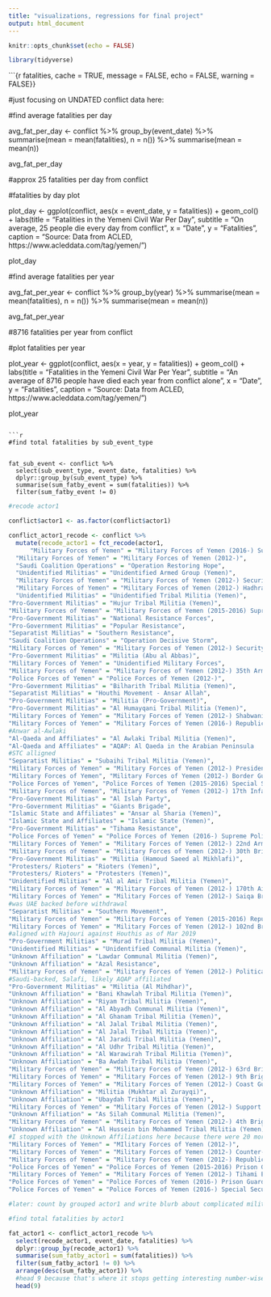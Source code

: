 ```yaml
---
title: "visualizations, regressions for final project"
output: html_document
---
```


```r
knitr::opts_chunk$set(echo = FALSE)

library(tidyverse)

```

```{r fatalities, cache = TRUE, message = FALSE, echo = FALSE, warning = FALSE}}

#just focusing on UNDATED conflict data here: 

#find average fatalities per day 

avg_fat_per_day <- conflict %>% 
  group_by(event_date) %>% 
  summarise(mean = mean(fatalities), n = n()) %>% 
  summarise(mean = mean(n))

avg_fat_per_day

#approx 25 fatalities per day from conflict


#fatalities by day plot

plot_day <- ggplot(conflict, aes(x = event_date, y = fatalities)) +
  geom_col() +
  labs(title = "Fatalities in the Yemeni Civil War Per Day", subtitle = "On average, 25 people die every day from conflict", x = "Date", y = "Fatalities", caption = "Source: Data from ACLED, https://www.acleddata.com/tag/yemen/")

plot_day

#find average fatalities per year 

avg_fat_per_year <- conflict %>% 
  group_by(year) %>% 
  summarise(mean = mean(fatalities), n = n()) %>% 
  summarise(mean = mean(n))

avg_fat_per_year

#8716 fatalities per year from conflict 

#plot fatalities per year

plot_year <- ggplot(conflict, aes(x = year, y = fatalities)) +
  geom_col() +
  labs(title = "Fatalities in the Yemeni Civil War Per Year", subtitle = "An average of 8716 people have died each year from conflict alone", x = "Date", y = "Fatalities", caption = "Source: Data from ACLED, https://www.acleddata.com/tag/yemen/")

plot_year


```

```r
#find total fatalities by sub_event_type


fat_sub_event <- conflict %>% 
  select(sub_event_type, event_date, fatalities) %>% 
  dplyr::group_by(sub_event_type) %>% 
  summarise(sum_fatby_event = sum(fatalities)) %>% 
  filter(sum_fatby_event != 0)

```

```r
#recode actor1 

conflict$actor1 <- as.factor(conflict$actor1)

conflict_actor1_recode <- conflict %>% 
  mutate(recode_actor1 = fct_recode(actor1,
      "Military Forces of Yemen" = "Military Forces of Yemen (2016-) Supreme Political Council",
  "Military Forces of Yemen" = "Military Forces of Yemen (2012-)",
  "Saudi Coalition Operations" = "Operation Restoring Hope",
  "Unidentified Militias" = "Unidentified Armed Group (Yemen)",
  "Military Forces of Yemen" = "Military Forces of Yemen (2012-) Security Belt Forces",
  "Military Forces of Yemen" = "Military Forces of Yemen (2012-) Hadhrami Elite Forces",
  "Unidentified Militias" = "Unidentified Tribal Militia (Yemen)",
"Pro-Government Militias" = "Hujur Tribal Militia (Yemen)",
"Military Forces of Yemen" = "Military Forces of Yemen (2015-2016) Supreme Revolutionary Committee",
"Pro-Government Militias" = "National Resistance Forces",
"Pro-Government Militias" = "Popular Resistance",
"Separatist Militias" = "Southern Resistance", 
"Saudi Coalition Operations" = "Operation Decisive Storm",
"Military Forces of Yemen" = "Military Forces of Yemen (2012-) Security Belt Forces",
"Pro-Government Militias" = "Militia (Abu al Abbas)", 
"Military Forces of Yemen" = "Unidentified Military Forces",
"Military Forces of Yemen" = "Military Forces of Yemen (2012-) 35th Armored Brigade",
"Police Forces of Yemen" = "Police Forces of Yemen (2012-)",
"Pro-Government Militias" = "Bilharith Tribal Militia (Yemen)",
"Separatist Militias" = "Houthi Movement - Ansar Allah", 
"Pro-Government Militias" = "Militia (Pro-Government)",
"Pro-Government Militias" = "Al Humayqani Tribal Militia (Yemen)",
"Military Forces of Yemen" = "Military Forces of Yemen (2012-) Shabwani Elite Forces",
"Military Forces of Yemen" = "Military Forces of Yemen (2016-) Republican Guard",
#Anwar al-Awlaki 
"Al-Qaeda and Affiliates" = "Al Awlaki Tribal Militia (Yemen)",
"Al-Qaeda and Affiliates" = "AQAP: Al Qaeda in the Arabian Peninsula	",
#STC alligned
"Separatist Militias" = "Subaihi Tribal Militia (Yemen)",
"Military Forces of Yemen" = "Military Forces of Yemen (2012-) Presidential Guard",
"Military Forces of Yemen", "Military Forces of Yemen (2012-) Border Guard",
"Police Forces of Yemen", "Police Forces of Yemen (2015-2016) Special Security Forces",
"Military Forces of Yemen", "Military Forces of Yemen (2012-) 17th Infantry Brigade",
"Pro-Government Militias" = "Al Islah Party",
"Pro-Government Militias" = "Giants Brigade",
"Islamic State and Affiliates" = "Ansar al Sharia (Yemen)",
"Islamic State and Affiliates" = "Islamic State (Yemen)",
"Pro-Government Militias" = "Tihama Resistance",
"Police Forces of Yemen" = "Police Forces of Yemen (2016-) Supreme Political Council",
"Military Forces of Yemen" = "Military Forces of Yemen (2012-) 22nd Armored Brigade",
"Military Forces of Yemen" = "Military Forces of Yemen (2012-) 30th Brigade",
"Pro-Government Militias" = "Militia (Hamoud Saeed al Mikhlafi)",
"Protesters/ Rioters" = "Rioters (Yemen)",
"Protesters/ Rioters" = "Protesters (Yemen)",
"Unidentified Militias" = "Al al Amir Tribal Militia (Yemen)",
"Military Forces of Yemen" = "Military Forces of Yemen (2012-) 170th Air Defence Brigade",
"Military Forces of Yemen" = "Military Forces of Yemen (2012-) Saiqa Brigades",
#was UAE backed before withdrawal 
"Separatist Militias" = "Southern Movement",
"Military Forces of Yemen" = "Military Forces of Yemen (2015-2016) Republican Guard", 
"Military Forces of Yemen" = "Military Forces of Yemen (2012-) 102nd Brigade",
#aligned with Hajouri against Houthis as of Mar 2019
"Pro-Government Militias" = "Murad Tribal Militia (Yemen)",
"Unidentified Militias" = "Unidentified Communal Militia (Yemen)",
"Unknown Affiliation" = "Lawdar Communal Militia (Yemen)",
"Unknown Affiliation" = "Azal Resistance",
"Military Forces of Yemen" = "Military Forces of Yemen (2012-) Political Security Organisation", 
#Saudi-backed, Salafi, likely AQAP affiliated 
"Pro-Government Militias" = "Militia (Al Mihdhar)",
"Unknown Affiliation" = "Bani Khawlah Tribal Militia (Yemen)",
"Unknown Affiliation" = "Riyam Tribal Militia (Yemen)",
"Unknown Affiliation" = "Al Abyadh Communal Militia (Yemen)",
"Unknown Affiliation" = "Al Ghanam Tribal Militia (Yemen)",
"Unknown Affiliation" = "Al Jalal Tribal Militia (Yemen)",
"Unknown Affiliation" = "Al Jalal Tribal Militia (Yemen)",
"Unknown Affiliation" = "Al Jaradi Tribal Militia (Yemen)",
"Unknown Affiliation" = "Al Udhr Tribal Militia (Yemen)",
"Unknown Affiliation" = "Al Warawirah Tribal Militia (Yemen)",	
"Unknown Affiliation" = "Ba Awdah Tribal Militia (Yemen)",
"Military Forces of Yemen" = "Military Forces of Yemen (2012-) 63rd Brigade",
"Military Forces of Yemen" = "Military Forces of Yemen (2012-) 9th Brigade",
"Military Forces of Yemen" = "Military Forces of Yemen (2012-) Coast Guard",
"Unknown Affiliation" = "Militia (Mukhtar al Zurayqi)",
"Unknown Affiliation" = "Ubaydah Tribal Militia (Yemen)",
"Military Forces of Yemen" = "Military Forces of Yemen (2012-) Support and Reinforcement Brigade",
"Unknown Affiliation" = "As Silah Communal Militia (Yemen)",
"Military Forces of Yemen" = "Military Forces of Yemen (2012-) 4th Brigade",
"Unknown Affiliation" = "Al Hussein bin Mohammed Tribal Militia (Yemen)",
#I stopped with the Unknown Affiliations here because there were 20 more with only 1 reported fatality each 
"Military Forces of Yemen" = "MIlitary Forces of Yemen (2012-)",
"Military Forces of Yemen" = "Military Forces of Yemen (2012-) Counter-Terrorism Unit",
"Military Forces of Yemen" = "Military Forces of Yemen (2012-) Republican Guard",
"Police Forces of Yemen" = "Police Forces of Yemen (2015-2016) Prison Guards",
"Military Forces of Yemen" = "Military Forces of Yemen (2012-) Tihami Elite Forces",
"Police Forces of Yemen" = "Police Forces of Yemen (2016-) Prison Guards",
"Police Forces of Yemen" = "Police Forces of Yemen (2016-) Special Security Forces" ))

#later: count by grouped actor1 and write blurb about complicated militia groupings ; PGM just means anti-Houthi... 

#find total fatalities by actor1

fat_actor1 <- conflict_actor1_recode %>% 
  select(recode_actor1, event_date, fatalities) %>% 
  dplyr::group_by(recode_actor1) %>% 
  summarise(sum_fatby_actor1 = sum(fatalities)) %>% 
  filter(sum_fatby_actor1 != 0) %>% 
  arrange(desc(sum_fatby_actor1)) %>% 
  #head 9 because that's where it stops getting interesting number-wise
  head(9)
```

